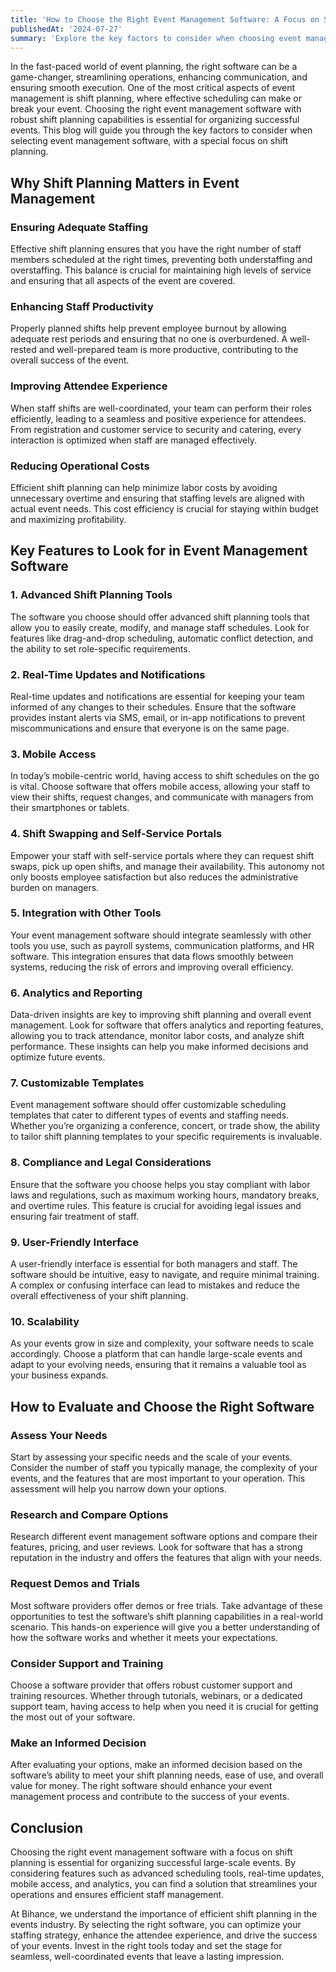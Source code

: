 ```yaml
---
title: 'How to Choose the Right Event Management Software: A Focus on Shift Planning'
publishedAt: '2024-07-27'
summary: 'Explore the key factors to consider when choosing event management software, with a special focus on shift planning to ensure seamless event execution and efficient staff management.'
---
```


In the fast-paced world of event planning, the right software can be a game-changer, streamlining operations, enhancing communication, and ensuring smooth execution. One of the most critical aspects of event management is shift planning, where effective scheduling can make or break your event. Choosing the right event management software with robust shift planning capabilities is essential for organizing successful events. This blog will guide you through the key factors to consider when selecting event management software, with a special focus on shift planning.

## Why Shift Planning Matters in Event Management

### Ensuring Adequate Staffing

Effective shift planning ensures that you have the right number of staff members scheduled at the right times, preventing both understaffing and overstaffing. This balance is crucial for maintaining high levels of service and ensuring that all aspects of the event are covered.

### Enhancing Staff Productivity

Properly planned shifts help prevent employee burnout by allowing adequate rest periods and ensuring that no one is overburdened. A well-rested and well-prepared team is more productive, contributing to the overall success of the event.

### Improving Attendee Experience

When staff shifts are well-coordinated, your team can perform their roles efficiently, leading to a seamless and positive experience for attendees. From registration and customer service to security and catering, every interaction is optimized when staff are managed effectively.

### Reducing Operational Costs

Efficient shift planning can help minimize labor costs by avoiding unnecessary overtime and ensuring that staffing levels are aligned with actual event needs. This cost efficiency is crucial for staying within budget and maximizing profitability.

## Key Features to Look for in Event Management Software

### 1. **Advanced Shift Planning Tools**

The software you choose should offer advanced shift planning tools that allow you to easily create, modify, and manage staff schedules. Look for features like drag-and-drop scheduling, automatic conflict detection, and the ability to set role-specific requirements.

### 2. **Real-Time Updates and Notifications**

Real-time updates and notifications are essential for keeping your team informed of any changes to their schedules. Ensure that the software provides instant alerts via SMS, email, or in-app notifications to prevent miscommunications and ensure that everyone is on the same page.

### 3. **Mobile Access**

In today’s mobile-centric world, having access to shift schedules on the go is vital. Choose software that offers mobile access, allowing your staff to view their shifts, request changes, and communicate with managers from their smartphones or tablets.

### 4. **Shift Swapping and Self-Service Portals**

Empower your staff with self-service portals where they can request shift swaps, pick up open shifts, and manage their availability. This autonomy not only boosts employee satisfaction but also reduces the administrative burden on managers.

### 5. **Integration with Other Tools**

Your event management software should integrate seamlessly with other tools you use, such as payroll systems, communication platforms, and HR software. This integration ensures that data flows smoothly between systems, reducing the risk of errors and improving overall efficiency.

### 6. **Analytics and Reporting**

Data-driven insights are key to improving shift planning and overall event management. Look for software that offers analytics and reporting features, allowing you to track attendance, monitor labor costs, and analyze shift performance. These insights can help you make informed decisions and optimize future events.

### 7. **Customizable Templates**

Event management software should offer customizable scheduling templates that cater to different types of events and staffing needs. Whether you’re organizing a conference, concert, or trade show, the ability to tailor shift planning templates to your specific requirements is invaluable.

### 8. **Compliance and Legal Considerations**

Ensure that the software you choose helps you stay compliant with labor laws and regulations, such as maximum working hours, mandatory breaks, and overtime rules. This feature is crucial for avoiding legal issues and ensuring fair treatment of staff.

### 9. **User-Friendly Interface**

A user-friendly interface is essential for both managers and staff. The software should be intuitive, easy to navigate, and require minimal training. A complex or confusing interface can lead to mistakes and reduce the overall effectiveness of your shift planning.

### 10. **Scalability**

As your events grow in size and complexity, your software needs to scale accordingly. Choose a platform that can handle large-scale events and adapt to your evolving needs, ensuring that it remains a valuable tool as your business expands.

## How to Evaluate and Choose the Right Software

### Assess Your Needs

Start by assessing your specific needs and the scale of your events. Consider the number of staff you typically manage, the complexity of your events, and the features that are most important to your operation. This assessment will help you narrow down your options.

### Research and Compare Options

Research different event management software options and compare their features, pricing, and user reviews. Look for software that has a strong reputation in the industry and offers the features that align with your needs.

### Request Demos and Trials

Most software providers offer demos or free trials. Take advantage of these opportunities to test the software’s shift planning capabilities in a real-world scenario. This hands-on experience will give you a better understanding of how the software works and whether it meets your expectations.

### Consider Support and Training

Choose a software provider that offers robust customer support and training resources. Whether through tutorials, webinars, or a dedicated support team, having access to help when you need it is crucial for getting the most out of your software.

### Make an Informed Decision

After evaluating your options, make an informed decision based on the software’s ability to meet your shift planning needs, ease of use, and overall value for money. The right software should enhance your event management process and contribute to the success of your events.

## Conclusion

Choosing the right event management software with a focus on shift planning is essential for organizing successful large-scale events. By considering features such as advanced scheduling tools, real-time updates, mobile access, and analytics, you can find a solution that streamlines your operations and ensures efficient staff management.

At Bihance, we understand the importance of efficient shift planning in the events industry. By selecting the right software, you can optimize your staffing strategy, enhance the attendee experience, and drive the success of your events. Invest in the right tools today and set the stage for seamless, well-coordinated events that leave a lasting impression.